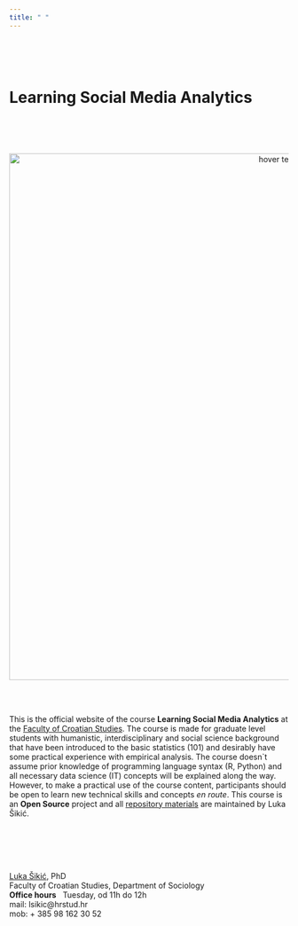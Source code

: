 ```yaml
---
title: " "
---
```



<br>
<br>
<br>


# **Learning Social Media Analytics**


<br>
<br>
<br>

<p align="center">
  <img src="Foto/SoMe1.png" width="950" title="hover text">
</p>

<br>
<br>

This is the official website of the course <b>Learning Social Media Analytics</b> at the [Faculty of Croatian Studies](https://www.hrstud.unizg.hr/en). The course is made for graduate level students with humanistic, interdisciplinary  and social science background that have been introduced to the basic statistics (101) and desirably have some practical experience with empirical analysis. The course doesn`t assume prior knowledge of programming language syntax (R, Python) and all necessary data science (IT) concepts will be explained along the way. However, to make a practical use of the course content, participants should be open to learn new technical skills and concepts *en route*. This course is an **Open Source** project and all [repository materials](https://github.com/lusiki/Learning-Social-Media-Analytics) are maintained by Luka Šikić.

<br>
<br>
<br>
<br>



[Luka Šikić](https://www.lukasikic.info/), PhD</br>
Faculty of Croatian Studies, Department of Sociology</br>
<b>Office hours</b>&nbsp;&nbsp;&nbsp;Tuesday,&nbsp;od 11h do 12h</br>
mail: lsikic@hrstud.hr</br>
mob:  + 385 98 162 30 52</br>